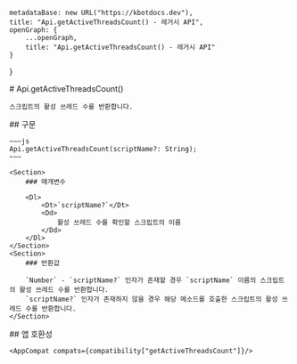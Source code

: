 
    metadataBase: new URL("https://kbotdocs.dev"),
    title: "Api.getActiveThreadsCount() - 레거시 API",
    openGraph: {
        ...openGraph,
        title: "Api.getActiveThreadsCount() - 레거시 API"
    }
}

<Section>
    # Api.getActiveThreadsCount()

    스크립트의 활성 쓰레드 수를 반환합니다.
</Section>
<Section>
    ## 구문

    ~~~js
    Api.getActiveThreadsCount(scriptName?: String);
    ~~~

    <Section>
        ### 매개변수

        <Dl>
            <Dt>`scriptName?`</Dt>
            <Dd>
                활성 쓰레드 수를 확인할 스크립트의 이름
            </Dd>
        </Dl>
    </Section>
    <Section>
        ### 반환값

        `Number` - `scriptName?` 인자가 존재할 경우 `scriptName` 이름의 스크립트의 활성 쓰레드 수를 반환합니다.
        `scriptName?` 인자가 존재하지 않을 경우 해당 메소드를 호출한 스크립트의 활성 쓰레드 수를 반환합니다.
    </Section>
</Section>
<Section>
    ## 앱 호환성

    <AppCompat compats={compatibility["getActiveThreadsCount"]}/>
</Section>